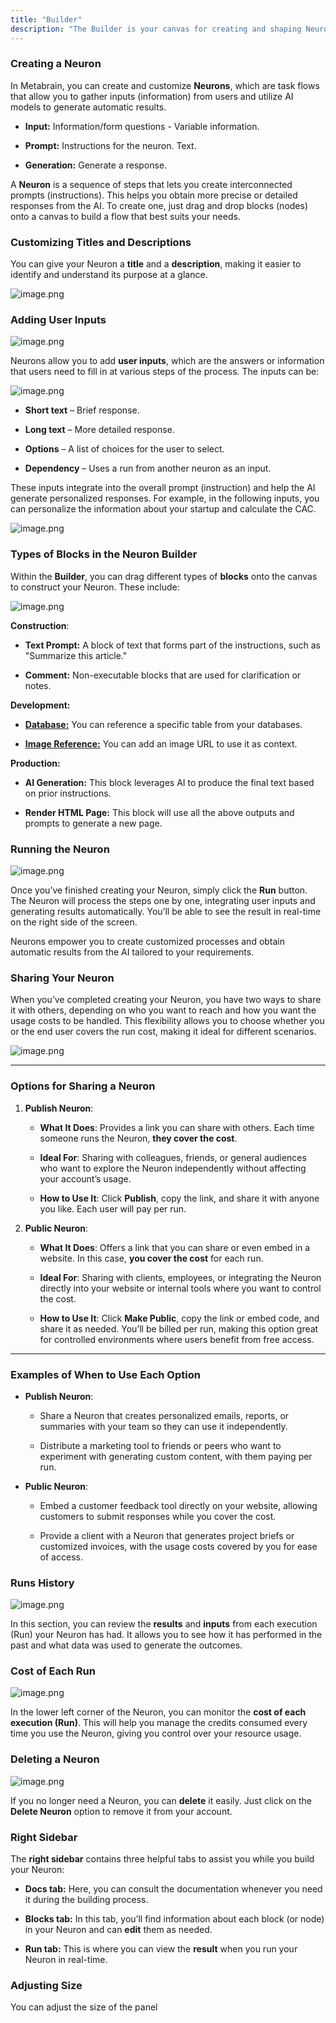 ```yaml
---
title: "Builder"
description: "The Builder is your canvas for creating and shaping Neurons. "
---
```


### Creating a Neuron

In Metabrain, you can create and customize **Neurons**, which are task flows that allow you to gather inputs (information) from users and utilize AI models to generate automatic results.

* **Input:** Information/form questions - Variable information.

* **Prompt:** Instructions for the neuron. Text.

* **Generation:** Generate a response.

A **Neuron** is a sequence of steps that lets you create interconnected prompts (instructions). This helps you obtain more precise or detailed responses from the AI. To create one, just drag and drop blocks (nodes) onto a canvas to build a flow that best suits your needs.

### Customizing Titles and Descriptions

You can give your Neuron a **title** and a **description**, making it easier to identify and understand its purpose at a glance.

![image.png](https://prod-files-secure.s3.us-west-2.amazonaws.com/1153b6b1-2569-46bc-9e53-6a94d83691dd/67187867-13bb-46b8-8f18-5a1e5422ef27/image.png)

### Adding User Inputs

![image.png](https://prod-files-secure.s3.us-west-2.amazonaws.com/1153b6b1-2569-46bc-9e53-6a94d83691dd/77ee777d-4af3-462f-9b4b-b70eedd7d933/image.png)

Neurons allow you to add **user inputs**, which are the answers or information that users need to fill in at various steps of the process. The inputs can be:

![image.png](https://prod-files-secure.s3.us-west-2.amazonaws.com/1153b6b1-2569-46bc-9e53-6a94d83691dd/b5a7e78f-aeb9-4234-98db-1090f10b46a9/image.png)

* **Short text** – Brief response.

* **Long text** – More detailed response.

* **Options** – A list of choices for the user to select.

* **Dependency** – Uses a run from another neuron as an input.

These inputs integrate into the overall prompt (instruction) and help the AI generate personalized responses. For example, in the following inputs, you can personalize the information about your startup and calculate the CAC.

![image.png](https://prod-files-secure.s3.us-west-2.amazonaws.com/1153b6b1-2569-46bc-9e53-6a94d83691dd/2b274e38-155f-4cde-aba8-703e1189d8d9/image.png)

### Types of Blocks in the Neuron Builder

Within the **Builder**, you can drag different types of **blocks** onto the canvas to construct your Neuron. These include:

![image.png](https://prod-files-secure.s3.us-west-2.amazonaws.com/1153b6b1-2569-46bc-9e53-6a94d83691dd/5c7a4d1d-321c-44f1-9046-28a20d76de67/image.png)

**Construction**:

* **Text Prompt:** A block of text that forms part of the instructions, such as "Summarize this article."

* **Comment:** Non-executable blocks that are used for clarification or notes.

**Development:**

* [**Database:**](https://www.notion.so/B-Database-12d04fc6faa98068945ececdbefac318?pvs=21) You can reference a specific table from your databases.

* [**Image Reference:**](https://www.notion.so/B-Image-Reference-12d04fc6faa980c7a847f57eaae489ea?pvs=21) You can add an image URL to use it as context.

**Production:**

* **AI Generation:** This block leverages AI to produce the final text based on prior instructions.

* **Render HTML Page:** This block will use all the above outputs and prompts to generate a new page.

### Running the Neuron

![image.png](https://prod-files-secure.s3.us-west-2.amazonaws.com/1153b6b1-2569-46bc-9e53-6a94d83691dd/a7f99d23-02fd-4d5b-99e3-3b74e77daf5f/image.png)

Once you’ve finished creating your Neuron, simply click the **Run** button. The Neuron will process the steps one by one, integrating user inputs and generating results automatically. You’ll be able to see the result in real-time on the right side of the screen.

Neurons empower you to create customized processes and obtain automatic results from the AI tailored to your requirements.

### Sharing Your Neuron

When you’ve completed creating your Neuron, you have two ways to share it with others, depending on who you want to reach and how you want the usage costs to be handled. This flexibility allows you to choose whether you or the end user covers the run cost, making it ideal for different scenarios.

![image.png](https://prod-files-secure.s3.us-west-2.amazonaws.com/1153b6b1-2569-46bc-9e53-6a94d83691dd/4a67e69d-a626-486d-82bd-5fabc772a834/image.png)

***

### Options for Sharing a Neuron

1. **Publish Neuron**:

   * **What It Does**: Provides a link you can share with others. Each time someone runs the Neuron, **they cover the cost**.

   * **Ideal For**: Sharing with colleagues, friends, or general audiences who want to explore the Neuron independently without affecting your account’s usage.

   * **How to Use It**: Click **Publish**, copy the link, and share it with anyone you like. Each user will pay per run.

2. **Public Neuron**:

   * **What It Does**: Offers a link that you can share or even embed in a website. In this case, **you cover the cost** for each run.

   * **Ideal For**: Sharing with clients, employees, or integrating the Neuron directly into your website or internal tools where you want to control the cost.

   * **How to Use It**: Click **Make Public**, copy the link or embed code, and share it as needed. You’ll be billed per run, making this option great for controlled environments where users benefit from free access.

***

### Examples of When to Use Each Option

* **Publish Neuron**:

  * Share a Neuron that creates personalized emails, reports, or summaries with your team so they can use it independently.

  * Distribute a marketing tool to friends or peers who want to experiment with generating custom content, with them paying per run.

* **Public Neuron**:

  * Embed a customer feedback tool directly on your website, allowing customers to submit responses while you cover the cost.

  * Provide a client with a Neuron that generates project briefs or customized invoices, with the usage costs covered by you for ease of access.

### **Runs History**

![image.png](https://prod-files-secure.s3.us-west-2.amazonaws.com/1153b6b1-2569-46bc-9e53-6a94d83691dd/e9306769-66a1-4586-a82a-c56ef614f607/image.png)

In this section, you can review the **results** and **inputs** from each execution (Run) your Neuron has had. It allows you to see how it has performed in the past and what data was used to generate the outcomes.

### **Cost of Each Run**

![image.png](https://prod-files-secure.s3.us-west-2.amazonaws.com/1153b6b1-2569-46bc-9e53-6a94d83691dd/c43c5842-3de5-4add-bcf2-4fddb92ed8ce/image.png)

In the lower left corner of the Neuron, you can monitor the **cost of each execution (Run)**. This will help you manage the credits consumed every time you use the Neuron, giving you control over your resource usage.

### **Deleting a Neuron**

![image.png](https://prod-files-secure.s3.us-west-2.amazonaws.com/1153b6b1-2569-46bc-9e53-6a94d83691dd/f3a6f05d-7106-453d-8b4e-5d6291507a05/image.png)

If you no longer need a Neuron, you can **delete** it easily. Just click on the **Delete Neuron** option to remove it from your account.

### **Right Sidebar**

The **right sidebar** contains three helpful tabs to assist you while you build your Neuron:

* **Docs tab:** Here, you can consult the documentation whenever you need it during the building process.

* **Blocks tab:** In this tab, you’ll find information about each block (or node) in your Neuron and can **edit** them as needed.

* **Run tab:** This is where you can view the **result** when you run your Neuron in real-time.

### **Adjusting Size**

You can adjust the size of the panel